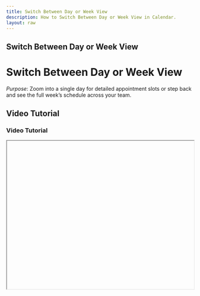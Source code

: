 ```yaml
---
title: Switch Between Day or Week View
description: How to Switch Between Day or Week View in Calendar.
layout: raw
---
```



<div className="mdx-content">

## Switch Between Day or Week View

<h1 className="text-3xl font-bold text-gray-900 mb-4">Switch Between Day or Week View</h1>  

*Purpose*: Zoom into a single day for detailed appointment slots or step back and see the full week’s schedule across your team.

## Video Tutorial

<h3 className="text-xl font-medium text-gray-800 mb-2">Video Tutorial</h3>

<iframe
  width="100%"
  height="400"
  title="Switch view tutorial"
  allowFullScreen
  className="rounded-lg"
/>

---

## Steps:

<h2 className="text-2xl font-semibold text-gray-800 mt-8 mb-4">Step</h2>

❶ **Go to Calendar**  
From the main sidebar, click on **Calendar**.

❷ **Locate the View Toggle**  
In the **top-right corner** of the calendar, you'll see two options:  
- **Day View**  
- **Week View**

❸ **View by Day (Default)**  
Click **Day** to view:  
- Staff timelines by the hour  
- Time gaps to add more bookings  
- Real-time visibility into each slot

❹ **View by Week**  
Click **Week** to get:  
- A full week overview  
- How appointments are distributed  
- Workload comparison across staff

❺ **Switch Anytime**  
Toggle between the two as needed based on planning or operations.

---

**Tip**:  
Use **Day View** for deep planning or when managing walk-ins.  
Use **Week View** to spot trends, balance workloads, or fill underbooked days.

<div className="space-y-4 mt-6">

<div className="my-10 border-t border-gray-200" />

## More questions about this

<h3 className="text-xl font-semibold text-black mb-4 mt-10"> More questions about this?</h3>
</div>
<div className="space-y-4 mt-6">
  <details className="bg-white rounded-md p-4 border border-gray-300">
  <summary
    className="font-medium text-base text-gray-900"
    style={{
      backgroundColor: 'transparent',
      outline: 'none',
      cursor: 'pointer',
      userSelect: 'none',
      listStyle: 'none',
    }}
  >Can I see both day and week views together?</summary>
   <p className="mt-2 text-sm text-gray-700">
      No, you can only view one mode at a time — either Day or Week — but you can switch anytime.
    </p>
  </details>

  <details className="bg-white rounded-md p-4 border border-gray-300">
  <summary
    className="font-medium text-base text-gray-900"
    style={{
      backgroundColor: 'transparent',
      outline: 'none',
      cursor: 'pointer',
      userSelect: 'none',
      listStyle: 'none',
    }}
  >Will switching views affect my appointments?</summary>
    <p className="mt-2 text-sm text-gray-700">
      Not at all. The views only change how your calendar is displayed. Appointments remain unaffected.
    </p>
  </details>
</div>
</div>

---

<div className="space-y-4 mt-6">

<div className="my-10 border-t border-gray-200" />

<div className="mdx-content mt-10">

Was this article helpful?

<div style={{ display: 'flex', gap: '1rem' }}>
  <button style={{ padding: '0.5rem', borderRadius: '9999px', backgroundColor: '#f0f0f0' }}>
    👍
  </button>
  <button style={{ padding: '0.5rem', borderRadius: '9999px', backgroundColor: '#f0f0f0' }}>
    👎
  </button>
</div>
</div>

---
</div>
